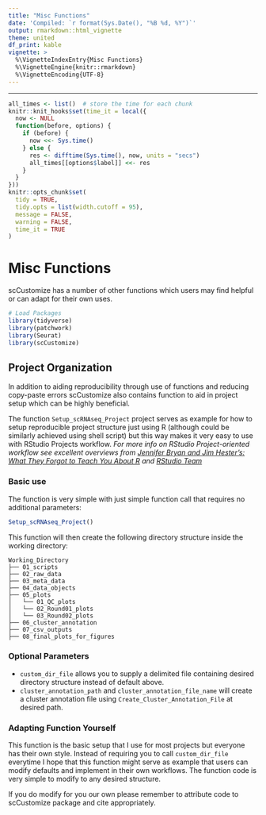 ```yaml
---
title: "Misc Functions"
date: 'Compiled: `r format(Sys.Date(), "%B %d, %Y")`'
output: rmarkdown::html_vignette
theme: united
df_print: kable
vignette: >
  %\VignetteIndexEntry{Misc Functions}
  %\VignetteEngine{knitr::rmarkdown}
  %\VignetteEncoding{UTF-8}
---
```

***

<style>
p.caption {
  font-size: 0.9em;
}
</style>

```r
all_times <- list()  # store the time for each chunk
knitr::knit_hooks$set(time_it = local({
  now <- NULL
  function(before, options) {
    if (before) {
      now <<- Sys.time()
    } else {
      res <- difftime(Sys.time(), now, units = "secs")
      all_times[[options$label]] <<- res
    }
  }
}))
knitr::opts_chunk$set(
  tidy = TRUE,
  tidy.opts = list(width.cutoff = 95),
  message = FALSE,
  warning = FALSE,
  time_it = TRUE
)
```

# Misc Functions  
scCustomize has a number of other functions which users may find helpful or can adapt for their own uses.
```r
# Load Packages
library(tidyverse)
library(patchwork)
library(Seurat)
library(scCustomize)
```


## Project Organization
In addition to aiding reproducibility through use of functions and reducing copy-paste errors scCustomize also contains function to aid in project setup which can be highly beneficial.

The function `Setup_scRNAseq_Project` project serves as example for how to setup reproducible project structure just using R (although could be similarly achieved using shell script) but this way makes it very easy to use with RStudio Projects workflow.
*For more info on RStudio Project-oriented workflow see excellent overviews from [Jennifer Bryan and Jim Hester's: What They Forgot to Teach You About R](https://rstats.wtf/project-oriented-workflow.html) and [RStudio Team](https://support.rstudio.com/hc/en-us/articles/200526207-Using-Projects)*

### Basic use 
The function is very simple with just simple function call that requires no additional parameters:
```r
Setup_scRNAseq_Project()
```

This function will then create the following directory structure inside the working directory:  
```
Working_Directory
├── 01_scripts
├── 02_raw_data
├── 03_meta_data
├── 04_data_objects
├── 05_plots
│   └── 01_QC_plots
│   └── 02_Round01_plots
│   └── 03_Round02_plots
├── 06_cluster_annotation
├── 07_csv_outputs
├── 08_final_plots_for_figures
```

### Optional Parameters

* `custom_dir_file` allows you to supply a delimited file containing desired directory structure instead of default above.
* `cluster_annotation_path` and `cluster_annotation_file_name` will create a cluster annotation file using `Create_Cluster_Annotation_File` at desired path.

### Adapting Function Yourself
This function is the basic setup that I use for most projects but everyone has their own style.  Instead of requiring you to call `custom_dir_file` everytime I hope that this function might serve as example that users can modify defaults and implement in their own workflows.  The function code is very simple to modify to any desired structure.

If you do modify for you our own please remember to attribute code to scCustomize package and cite appropriately.


